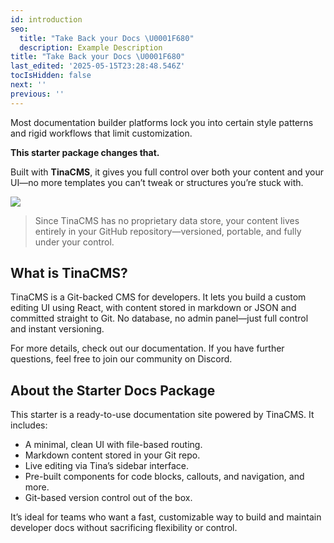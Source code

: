 ```yaml
---
id: introduction
seo:
  title: "Take Back your Docs \U0001F680"
  description: Example Description
title: "Take Back your Docs \U0001F680"
last_edited: '2025-05-15T23:28:48.546Z'
tocIsHidden: false
next: ''
previous: ''
---
```


Most documentation builder platforms lock you into certain style patterns and rigid workflows that limit customization.

**This starter package changes that.**

Built with **TinaCMS**, it gives you full control over both your content and your UI—no more templates you can’t tweak or structures you’re stuck with.

![](/img/smashingmagazine-tinacms.gif)

> Since TinaCMS has no proprietary data store, your content lives entirely in your GitHub repository—versioned, portable, and fully under your control.

## What is TinaCMS?

TinaCMS is a Git-backed CMS for developers. It lets you build a custom editing UI using React, with content stored in markdown or JSON and committed straight to Git. No database, no admin panel—just full control and instant versioning.

For more details, check out our documentation. If you have further questions, feel free to join our community on Discord.

## About the Starter Docs Package

This starter is a ready-to-use documentation site powered by TinaCMS. It includes:

* A minimal, clean UI with file-based routing.
* Markdown content stored in your Git repo.
* Live editing via Tina’s sidebar interface.
* Pre-built components for code blocks, callouts, and navigation, and more.
* Git-based version control out of the box.

It’s ideal for teams who want a fast, customizable way to build and maintain developer docs without sacrificing flexibility or control.
